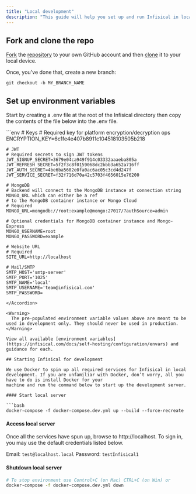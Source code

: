 ```yaml
---
title: "Local development"
description: "This guide will help you set up and run Infisical in local development."
---
```


## Fork and clone the repo

[Fork](https://docs.github.com/en/get-started/quickstart/fork-a-repo) the [repository](https://github.com/Infisical/infisical) to your own GitHub account and then [clone](https://docs.github.com/en/repositories/creating-and-managing-repositories/cloning-a-repository) it to your local device.

Once, you've done that, create a new branch:

```console
git checkout -b MY_BRANCH_NAME
```

## Set up environment variables

Start by creating a .env file at the root of the Infisical directory then copy the contents of the file below into the .env file.

<Accordion title=".env file content">
  ```env 
    # Keys
    # Required key for platform encryption/decryption ops
    ENCRYPTION_KEY=6c1fe4e407b8911c104518103505b218

    # JWT
    # Required secrets to sign JWT tokens
    JWT_SIGNUP_SECRET=3679e04ca949f914c03332aaaeba805a
    JWT_REFRESH_SECRET=5f2f3c8f0159068dc2bbb3a652a716ff
    JWT_AUTH_SECRET=4be6ba5602e0fa0ac6ac05c3cd4d247f
    JWT_SERVICE_SECRET=f32f716d70a42c5703f4656015e76200

    # MongoDB
    # Backend will connect to the MongoDB instance at connection string MONGO_URL which can either be a ref
    # to the MongoDB container instance or Mongo Cloud
    # Required
    MONGO_URL=mongodb://root:example@mongo:27017/?authSource=admin

    # Optional credentials for MongoDB container instance and Mongo-Express
    MONGO_USERNAME=root
    MONGO_PASSWORD=example

    # Website URL
    # Required
    SITE_URL=http://localhost

    # Mail/SMTP
    SMTP_HOST='smtp-server'
    SMTP_PORT='1025'
    SMTP_NAME='local'
    SMTP_USERNAME='team@infisical.com'
    SMTP_PASSWORD=

````
</Accordion>

<Warning>
  The pre-populated environment variable values above are meant to be used in development only. They should never be used in production.
</Warning>

View all available [environment variables](https://infisical.com/docs/self-hosting/configuration/envars) and guidance for each.

## Starting Infisical for development

We use Docker to spin up all required services for Infisical in local development. If you are unfamiliar with Docker, don’t worry, all you have to do is install Docker for your
machine and run the command below to start up the development server.

#### Start local server

```bash
docker-compose -f docker-compose.dev.yml up --build --force-recreate
````

#### Access local server

Once all the services have spun up, browse to http://localhost. To sign in, you may use the default credentials listed below.

Email: `test@localhost.local`
Password: `testInfisical1`

#### Shutdown local server

```bash
# To stop environment use Control+C (on Mac) CTRL+C (on Win) or
docker-compose -f docker-compose.dev.yml down
```
